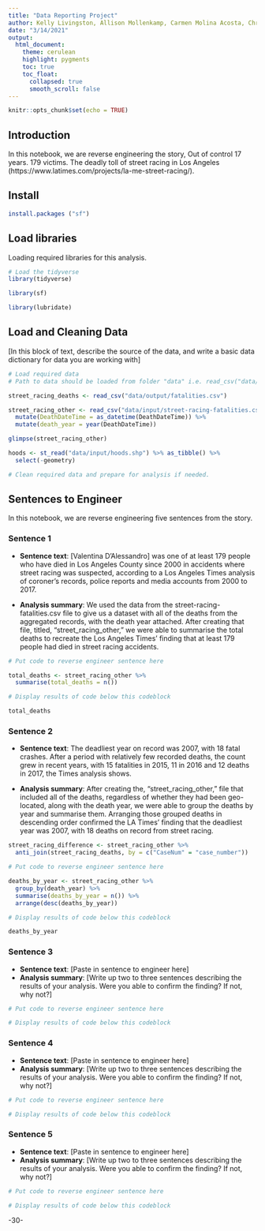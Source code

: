 ```yaml
---
title: "Data Reporting Project"
author: Kelly Livingston, Allison Mollenkamp, Carmen Molina Acosta, Chris Barylick
date: "3/14/2021"
output:
  html_document:
    theme: cerulean
    highlight: pygments
    toc: true
    toc_float:
      collapsed: true
      smooth_scroll: false
---
```


```r
knitr::opts_chunk$set(echo = TRUE)
```

## Introduction 

In this notebook, we are reverse engineering the story, Out of control
17 years. 179 victims. The deadly toll of street racing in Los Angeles (https://www.latimes.com/projects/la-me-street-racing/).

## Install 

```r

install.packages ("sf")

```

## Load libraries

Loading required libraries for this analysis.

```r
# Load the tidyverse
library(tidyverse)

library(sf)

library(lubridate)

```

## Load and Cleaning Data

[In this block of text, describe the source of the data, and write a basic data dictionary for data you are working with]

```r
# Load required data
# Path to data should be loaded from folder "data" i.e. read_csv("data/name_of_data.csv")

street_racing_deaths <- read_csv("data/output/fatalities.csv")

street_racing_other <- read_csv("data/input/street-racing-fatalities.csv") %>%
  mutate(DeathDateTime = as_datetime(DeathDateTime)) %>%
  mutate(death_year = year(DeathDateTime))

glimpse(street_racing_other)

hoods <- st_read("data/input/hoods.shp") %>% as_tibble() %>%
  select(-geometry)

# Clean required data and prepare for analysis if needed. 


```

## Sentences to Engineer
In this notebook, we are reverse engineering five sentences from the story.

### Sentence 1

* **Sentence text**: [Valentina D’Alessandro] was one of at least 179 people who have died in Los Angeles County since 2000 in accidents where street racing was suspected, according to a Los Angeles Times analysis of coroner’s records, police reports and media accounts from 2000 to 2017.

* **Analysis summary**: We used the data from the street-racing-fatalities.csv file to give us a dataset with all of the deaths from the aggregated records, with the death year attached. After creating that file, titled, "street_racing_other," we were able to summarise the total deaths to recreate the Los Angeles Times' finding that at least 179 people had died in street racing accidents. 

```r
# Put code to reverse engineer sentence here

total_deaths <- street_racing_other %>%
  summarise(total_deaths = n())

# Display results of code below this codeblock

total_deaths

```

### Sentence 2

* **Sentence text**: The deadliest year on record was 2007, with 18 fatal crashes. After a period with relatively few recorded deaths, the count grew in recent years, with 15 fatalities in 2015, 11 in 2016 and 12 deaths in 2017, the Times analysis shows.

* **Analysis summary**: After creating the, "street_racing_other," file that included all of the deaths, regardless of whether they had been geo-located, along with the death year, we were able to group the deaths by year and summarise them. Arranging those grouped deaths in descending order confirmed the LA Times' finding that the deadliest year was 2007, with 18 deaths on record from street racing. 

```r

street_racing_difference <- street_racing_other %>%
  anti_join(street_racing_deaths, by = c("CaseNum" = "case_number"))

```

```r
# Put code to reverse engineer sentence here

deaths_by_year <- street_racing_other %>%
  group_by(death_year) %>% 
  summarise(deaths_by_year = n()) %>%
  arrange(desc(deaths_by_year))

# Display results of code below this codeblock

deaths_by_year

```

### Sentence 3

* **Sentence text**: [Paste in sentence to engineer here]
* **Analysis summary**: [Write up two to three sentences describing the results of your analysis.  Were you able to confirm the finding? If not, why not?]

```r
# Put code to reverse engineer sentence here

# Display results of code below this codeblock

```

### Sentence 4

* **Sentence text**: [Paste in sentence to engineer here]
* **Analysis summary**: [Write up two to three sentences describing the results of your analysis.  Were you able to confirm the finding? If not, why not?]

```r
# Put code to reverse engineer sentence here

# Display results of code below this codeblock

```

### Sentence 5

* **Sentence text**: [Paste in sentence to engineer here]
* **Analysis summary**: [Write up two to three sentences describing the results of your analysis.  Were you able to confirm the finding? If not, why not?]

```r
# Put code to reverse engineer sentence here

# Display results of code below this codeblock

```

-30-